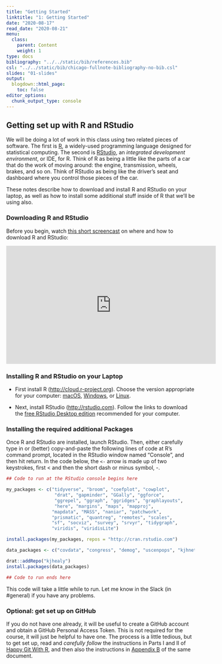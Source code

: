 ```yaml
---
title: "Getting Started"
linktitle: "1: Getting Started"
date: "2020-08-17"
read_date: "2020-08-21"
menu:
  class:
    parent: Content
    weight: 1
type: docs
bibliography: "../../static/bib/references.bib"
csl: "../../static/bib/chicago-fullnote-bibliography-no-bib.csl"
slides: "01-slides"
output:
  blogdown::html_page:
    toc: false
editor_options: 
  chunk_output_type: console
---
```


## Getting set up with R and RStudio

We will be doing a lot of work in this class using two related pieces of software. The first is [R](https://www.r-project.org), a widely-used programming language designed for statistical computing. The second is [RStudio](https://rstudio.com), an _integrated development environment_, or IDE, for R. Think of R as being a little like the parts of a car that do the work of moving around: the engine, transmission, wheels, brakes, and so on. Think of RStudio as being like the driver's seat and dashboard where you control those pieces of the car. 

These notes describe how to download and install R and RStudio on your laptop, as well as how to install some additional stuff inside of R that we'll be using also.

### Downloading R and RStudio

Before you begin, watch [this short screencast](https://www.youtube.com/embed/ZHcl5RXv2lc) on where and how to download R and RStudio:

<iframe width="560" height="315" src="https://www.youtube.com/embed/ZHcl5RXv2lc" frameborder="0" allow="accelerometer; autoplay; encrypted-media; gyroscope; picture-in-picture" allowfullscreen></iframe>



### Installing R and RStudio on your Laptop

- First install R (<http://cloud.r-project.org>). Choose the version appropriate for your computer: [macOS](https://cloud.r-project.org/bin/macosx/R-4.0.2.pkg), [Windows](https://cloud.r-project.org/bin/windows/base/R-4.0.2-win.exe), or [Linux](https://cloud.r-project.org/bin/linux/).

- Next, install RStudio (<http://rstudio.com>). Follow the links to download the [free RStudio Desktop edition](https://rstudio.com/products/rstudio/download/#download) recommended for your computer.

### Installing the required additional Packages

Once R and RStudio are installed, launch RStudio. Then, either carefully type in or (better) copy-and-paste the following lines of code at R’s command prompt, located in the RStudio window named “Console”, and then hit return. In the code below, the `<-` arrow is made up of two keystrokes, first < and then the short dash or minus symbol, -.

```R
## Code to run at the RStudio console begins here

my_packages <- c("tidyverse", "broom", "coefplot", "cowplot", 
                  "drat", "gapminder", "GGally", "ggforce", 
                  "ggrepel", "ggraph", "ggridges", "graphlayouts", 
                  "here", "margins", "maps", "mapproj", 
                 "mapdata", "MASS", "naniar", "patchwork", 
                 "prismatic", "quantreg", "remotes", "scales", 
                 "sf", "socviz", "survey", "srvyr", "tidygraph", 
                 "viridis", "viridisLite")

install.packages(my_packages, repos = "http://cran.rstudio.com")

data_packages <- c("covdata", "congress", "demog", "uscenpops", "kjhnet", "nycdogs")

drat::addRepo("kjhealy")
install.packages(data_packages)

## Code to run ends here

```

This code will take a little while to run. Let me know in the Slack (in #general) if you have any problems.

### Optional: get set up on GitHub

If you do not have one already, it will be useful to create a GitHub account and obtain a GitHub Personal Access Token. This is not required for the course, it will just be helpful to have one. The process is a little tedious, but to get set up, read and _carefully follow_ the instructions in Parts I and II of [Happy Git With R](https://happygitwithr.com), and then also the instructions in [Appendix B](https://happygitwithr.com/github-pat.html) of the same document.

